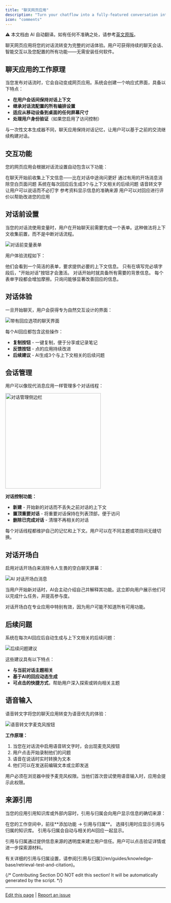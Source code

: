 ```yaml
---
title: "聊天网页应用"
description: "Turn your chatflow into a fully-featured conversation interface with persistent history and interactive features"
icon: "comments"
---
```


<Note> ⚠️ 本文档由 AI 自动翻译。如有任何不准确之处，请参考[英文原版](/en/documentation/pages/publish/chatflow-webapp)。</Note>


聊天网页应用将您的对话流转变为完整的对话体验。用户可获得持续的聊天会话、智能交互以及您配置的所有功能——无需安装任何软件。

## 聊天应用的工作原理

当您发布对话流时，它会自动变成网页应用。系统会创建一个响应式界面，具备以下特点：

- **在用户会话间保持对话上下文**
- **继承对话流配置的所有编排设置**
- **适应从移动设备到桌面的任何屏幕尺寸**
- **处理用户身份验证**（如果您启用了访问控制）

<Tip>
与一次性文本生成器不同，聊天应用保持对话记忆，让用户可以基于之前的交流继续构建对话。
</Tip>

## 交互功能

您的网页应用会根据对话流设置自动包含以下功能：

<CardGroup cols={2}>
  <Card title="对话前表单" icon="clipboard-list">
    在聊天开始前收集上下文信息——比在对话中途询问更好
  </Card>
  <Card title="AI 对话开场白" icon="message">
    通过有用的开场消息消除空白页面问题
  </Card>
  <Card title="智能后续问题" icon="arrow-right">
    系统在每次回应后生成3个与上下文相关的后续问题
  </Card>
  <Card title="语音输入" icon="microphone">
    语音转文字让用户可以说话而不必打字
  </Card>
  <Card title="来源引用" icon="quote">
    参考资料显示信息的准确来源
  </Card>
  <Card title="回应反馈" icon="thumbs-up">
    用户可以对回应进行评价以帮助改进您的应用
  </Card>
</CardGroup>

## 对话前设置

当您的对话流使用变量时，用户在开始聊天前需要完成一个表单。这种做法将上下文收集前置，而不是中断对话流程。

<Frame>
  <img src="https://assets-docs.dify.ai/dify-enterprise-mintlify/en/guides/application-publishing/launch-your-webapp-quickly/8decae00eeea24622e1f2ef73d4c447e.png" alt="对话前变量表单" />
</Frame>

用户体验流程如下：

<Steps>
  <Step title="用户访问您的应用">
    他们会看到一个简洁的表单，要求提供必要的上下文信息。
  </Step>
  <Step title="完成表单后解锁聊天">
    只有在填写完必填字段后，"开始对话"按钮才会激活。
  </Step>
  <Step title="AI 获得完整上下文">
    对话开始时就具备所有需要的背景信息。
  </Step>
</Steps>

<Warning>
每个表单字段都会增加摩擦。只询问能够显著改善回应的信息。
</Warning>

## 对话体验

一旦开始聊天，用户会获得专为自然交互设计的界面：

<Frame>
  <img src="https://assets-docs.dify.ai/dify-enterprise-mintlify/en/guides/application-publishing/launch-your-webapp-quickly/5b7a6f950ed8a2ce3a705f362b4813fe.png" alt="带有回应选项的聊天界面" />
</Frame>

每个AI回应都包含这些操作：

- **复制按钮** - 一键复制，便于分享或记录笔记
- **反馈按钮** - 点的应用持续改进
- **后续建议** - AI生成3个与上下文相关的后续问题

## 会话管理

用户可以像现代消息应用一样管理多个对话线程：

<Frame>
  <img src="https://assets-docs.dify.ai/dify-enterprise-mintlify/en/guides/application-publishing/launch-your-webapp-quickly/46372ad4d79a3ea943d43f9434974956.png" width="300" alt="对话管理侧边栏" />
</Frame>

**对话控制功能：**
- **新建** - 开始新的对话而不丢失之前对话的上下文
- **置顶重要对话** - 将重要对话保持在列表顶部，便于访问
- **删除已完成对话** - 清理不再相关的对话

<Info>
每个对话线程都维护自己的记忆和上下文。用户可以在不同主题或项目间无缝切换。
</Info>

## 对话开场白

启用对话开场白来消除令人生畏的空白聊天屏幕：

<Frame>
  <img src="https://assets-docs.dify.ai/dify-enterprise-mintlify/en/guides/application-publishing/launch-your-webapp-quickly/22e59e509296d25eb85cbd541e161c6d.png" alt="AI 对话开场白消息" />
</Frame>

当用户开始新对话时，AI会主动介绍自己并解释其功能。这立即向用户展示他们可以完成什么任务，并提高参与度。

<Tip>
对话开场白在专业应用中特别有效，因为用户可能不知道所有可用功能。
</Tip>

## 后续问题

系统在每次AI回应后自动生成与上下文相关的后续问题：

<Frame>
  <img src="https://assets-docs.dify.ai/dify-enterprise-mintlify/en/guides/application-publishing/launch-your-webapp-quickly/f88a7ffd777d51299f8b604249c044b3.png" alt="后续问题建议" />
</Frame>

这些建议具有以下特点：
- **与当前对话主题相关**
- **基于AI的回应动态生成**
- **可点击的快捷方式**，帮助用户深入探索或转向相关主题

## 语音输入

语音转文字将您的聊天应用转变为语音优先的体验：

<Frame>
  <img src="https://assets-docs.dify.ai/dify-enterprise-mintlify/en/guides/application-publishing/launch-your-webapp-quickly/3a64c79792f1166301403f6c44cf4c85.png" alt="语音转文字麦克风按钮" />
</Frame>

**工作原理：**
1. 当您在对话流中启用语音转文字时，会出现麦克风按钮
2. 用户点击开始录制他们的问题
3. 语音在说话时实时转换为文本
4. 他们可以在发送前编辑文本或立即发送

<Warning>
用户必须在浏览器中授予麦克风权限。当他们首次尝试使用语音输入时，应用会提示此权限。
</Warning>

## 来源引用

当您的应用引用知识库或外部内容时，引用与归属会向用户显示信息的确切来源：

<Steps>
  <Step title="启用引用">
    在您的工作空间中，前往**添加功能 → 引用与归属**。
  </Step>
  <Step title="配置来源">
    选择引用时应显示引用与归属的知识库。
  </Step>
  <Step title="自动显示">
    引用与归属会自动与相关的AI回应一起显示。
  </Step>
</Steps>

引用与归属通过提供信息来源的透明度来建立用户信任。用户可以点击验证详情或进一步探索源材料。

<Info>
有关详细的引用与归属设置，请参阅[引用与归属](/en/guides/knowledge-base/retrieval-test-and-citation)。
</Info>

{/*
Contributing Section
DO NOT edit this section!
It will be automatically generated by the script.
*/}

---

[Edit this page](https://github.com/langgenius/dify-docs/edit/main/en/guides/application-publishing/launch-your-webapp-quickly/conversation-application.mdx) | [Report an issue](https://github.com/langgenius/dify-docs/issues/new?template=docs.yml)